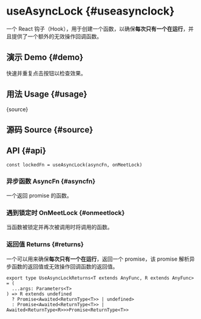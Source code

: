 # useAsyncLock {#useasynclock}


<HooksType category="Utilities" />

一个 React 钩子（Hook），用于创建一个函数，以确保**每次只有一个在运行**，并且提供了一个额外的无效操作回调函数。

## 演示 Demo {#demo}

快速并重复点击按钮以检查效果。


<App />

## 用法 Usage {#usage}


<RawCode>{source}</RawCode>

## 源码 Source {#source}


<Source />

## API {#api}

```tsx
const lockedFn = useAsyncLock(asyncFn, onMeetLock)
```

### 异步函数 AsyncFn {#asyncfn}

一个返回 promise 的函数。

### 遇到锁定时 OnMeetLock {#onmeetlock}

当函数被锁定并再次被调用时将调用的函数。

### 返回值 Returns {#returns}

一个可以用来确保**每次只有一个在运行**，返回一个 promise，该 promise 解析异步函数的返回值或无效操作回调函数的返回值。

```tsx
export type UseAsyncLockReturns<T extends AnyFunc, R extends AnyFunc> = (
  ...args: Parameters<T>
) => R extends undefined
  ? Promise<Awaited<ReturnType<T>> | undefined>
  : Promise<Awaited<ReturnType<T>> | Awaited<ReturnType<R>>>Promise<ReturnType<T>>
```
